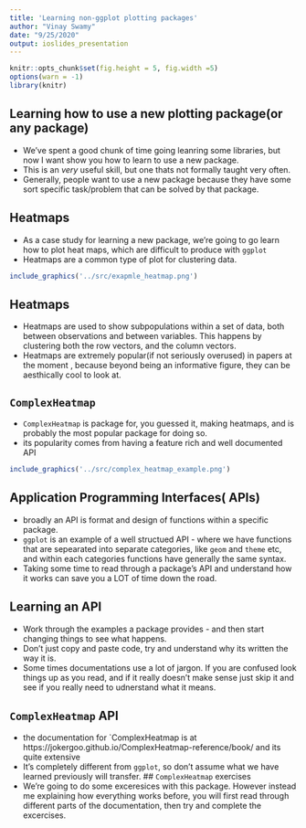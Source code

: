 ```yaml
---
title: 'Learning non-ggplot plotting packages'
author: "Vinay Swamy"
date: "9/25/2020"
output: ioslides_presentation
---
```


<style>
slides > slide {
  overflow-x: auto !important;
  overflow-y: auto !important;
}
</style>

```r
knitr::opts_chunk$set(fig.height = 5, fig.width =5)
options(warn = -1)
library(knitr)
```

## Learning how to use a new plotting package(or any package)

- We've spent a good chunk of time going leanring some libraries, but now I want show you how to learn to use a new package.
- This is an *very* useful skill, but one thats not formally taught very often.
- Generally, people want to use a new package because they have some sort specific task/problem that can be solved by that package.

## Heatmaps 

- As a case study for learning a new package, we're going to go learn how to plot heat maps, which are difficult to produce with `ggplot`
-  Heatmaps are a common type of plot for clustering data.
```r
include_graphics('../src/exapmle_heatmap.png')
```

## Heatmaps 

- Heatmaps are used to show subpopulations within a set of data, both between observations and between variables. This happens by clustering both the row vectors, and the column vectors. 
- Heatmaps are extremely popular(if not seriously overused) in papers at the moment , because beyond being an informative figure, they can be aesthically cool to look at.

## `ComplexHeatmap`

- `ComplexHeatmap` is package for, you guessed it, making heatmaps, and is probably the most popular package for doing so. 
- its popularity comes from having a feature rich and well documented API
```r
include_graphics('../src/complex_heatmap_example.png')
```


## Application Programming Interfaces( APIs)

- broadly an API is format and design of functions within a specific package.
- `ggplot` is an example of a well structued API - where we have functions that are sepearated into separate categories, like `geom` and `theme` etc, and within each categories functions have generally the same syntax. 
- Taking some time to read through a package's API and understand how it works can save you a LOT of time down the road. 

## Learning an API
- Work through the examples a package provides - and then start changing things to see what happens. 
- Don't just copy and paste code, try and understand why its written the way it is.
- Some times documentations use a lot of jargon. If you are confused look things up as you read, and if it really doesn't make sense just skip it and see if you really need to udnerstand what it means.


## `ComplexHeatmap` API
- the documentation for `ComplexHeatmap is at https://jokergoo.github.io/ComplexHeatmap-reference/book/ and its quite extensive
- It's completely different from `ggplot`, so don't assume what we have learned previously will transfer. 
## `ComplexHeatmap` exercises
- We're going to do some exceresices with this package. However instead me explaining how everything works before, you will first read through different parts of the documentation, then try and complete the excercises. 







